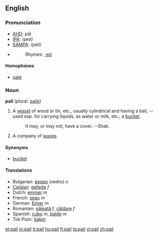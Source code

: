 ==English==

===Pronunciation===
*[[w:AHD|AHD]]: pāl
*[[w:IPA|IPA]]: /peɪl/
*[[w:SAMPA|SAMPA]]: /peIl/
*{{audio|en-us-pail.ogg|Audio (US)}}
*:Rhymes: [[Rhymes:English:-eɪl|-eɪl]]

====Homophones====
*[[pale]]

===Noun===
'''pail''' (plural: [[pails]])

# A [[vessel]] of wood or tin, etc., usually cylindrical and having a bail, -- used esp. for carrying liquids, as water or milk, etc.; a [[bucket]]. 
#:It may, or may not, have a cover. --Shak. <!--how is this a quotation?-->
# A company of [[wasp]]s.

====Synonyms====
*[[bucket]]

====Translations====
*Bulgarian: [[ведро]] (vedro) ''n''
*[[Catalan]]: [[galleda]] ''f''
*Dutch: [[emmer]] ''m''
*French: [[seau]] ''m''
*German: [[Eimer]] ''m''
*Romanian: [[găleată]] ''f'', [[căldare]] ''f''
*Spanish: [[cubo]] ''m'', [[balde]] ''m''
*Tok Pisin: [[baket]]

[[et:pail]]
[[io:pail]]
[[it:pail]]
[[hu:pail]]
[[fi:pail]]
[[ta:pail]]
[[vi:pail]]
[[zh:pail]]